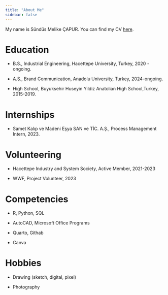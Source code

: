 ```yaml
---
title: "About Me"
sidebar: false 
---
```


My name is Sündüs Melike ÇAPUR. You can find my CV [here](assets/sundus%20melike%20capur%20cv.pdf).

# Education

-   B.S., Industrial Engineering, Hacettepe University, Turkey, 2020 - ongoing.

-   A.S., Brand Communication, Anadolu University, Turkey, 2024-ongoing.

-   High School, Buyuksehir Huseyin Yildiz Anatolian High School,Turkey, 2015-2019.

# Internships

-   Samet Kalıp ve Madeni Eşya SAN ve TİC. A.Ş., Process Management Intern, 2023.

# Volunteering

-   Hacettepe Industry and System Society, Active Member, 2021-2023

-   WWF, Project Volunteer, 2023

# Competencies

-   R, Python, SQL

-   AutoCAD, Microsoft Office Programs

-   Quarto, Githab

-   Canva

# Hobbies

-   Drawing (sketch, digital, pixel)

-   Photography

# 
